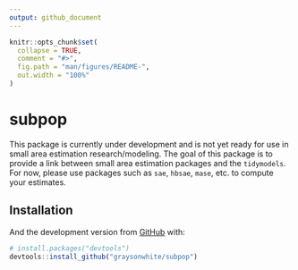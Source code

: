 ```yaml
---
output: github_document
---
```


<!-- README.md is generated from README.Rmd. Please edit that file -->

```r
knitr::opts_chunk$set(
  collapse = TRUE,
  comment = "#>",
  fig.path = "man/figures/README-",
  out.width = "100%"
)
```

# subpop

<!-- badges: start -->
<!-- badges: end -->

This package is currently under development and is not yet ready for use in small area estimation research/modeling. The goal of this package is to provide a link between small area estimation packages and the `tidymodels`. For now, please use packages such as `sae`, `hbsae`, `mase`, etc. to compute your estimates.

## Installation

<!-- You can install the released version of subpop from [CRAN](https://CRAN.R-project.org) with: -->

<!-- ``` r -->
<!-- install.packages("subpop") -->
<!-- ``` -->

And the development version from [GitHub](https://github.com/) with:

``` r
# install.packages("devtools")
devtools::install_github("graysonwhite/subpop")
```
<!-- ## Example -->

<!-- This is a basic example which shows you how to solve a common problem: -->

<!-- ```{r example} -->
<!-- library(subpop) -->
<!-- ## basic example code -->
<!-- ``` -->

<!-- What is special about using `README.Rmd` instead of just `README.md`? You can include R chunks like so: -->

<!-- ```{r cars} -->
<!-- summary(cars) -->
<!-- ``` -->

<!-- You'll still need to render `README.Rmd` regularly, to keep `README.md` up-to-date. `devtools::build_readme()` is handy for this. You could also use GitHub Actions to re-render `README.Rmd` every time you push. An example workflow can be found here: <https://github.com/r-lib/actions/tree/master/examples>. -->

<!-- You can also embed plots, for example: -->

<!-- ```{r pressure, echo = FALSE} -->
<!-- plot(pressure) -->
<!-- ``` -->

<!-- In that case, don't forget to commit and push the resulting figure files, so they display on GitHub and CRAN. -->
